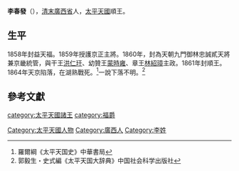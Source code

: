 '''李春發'''（{{bd|？||1864年||catIdx=L李}}），[[清末|清末]][[廣西省|廣西省]]人，[[太平天國|太平天國]]順王。
==生平==
1858年封益天福。1859年授護京正主將。1860年，封為天朝九門御林忠誠貳天將兼京畿統管，與干王[[洪仁玕|洪仁玕]]、幼贊王[[蒙時雍|蒙時雍]]、章王[[林紹璋|林紹璋]]主政。1861年封順王。1864年天京陷落，在湖熟戰死。<ref>羅爾綱《太平天国史》中華書局</ref>一說下落不明。<ref>郭毅生・史式編《太平天国大辞典》中国社会科学出版社</ref>

==參考文獻==
{{reflist}}

[[Category:太平天國人物|Category:太平天國人物]]
[[category:太平天國諸王|category:太平天國諸王]]
[[category:福爵|category:福爵]]
[[Category:廣西人|Category:廣西人]]
[[Category:李姓|Category:李姓]]